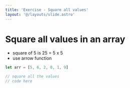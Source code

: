 ```yaml
---
title: 'Exercise - Square all values'
layout: '@/layouts/slide.astro'
---
```


# Square all values in an array
* square of 5 is 25 = 5 x 5
* use arrow function

```javascript
let arr = [5, 6, 2, 0, 1, 9]

// square all the values
// code here
```